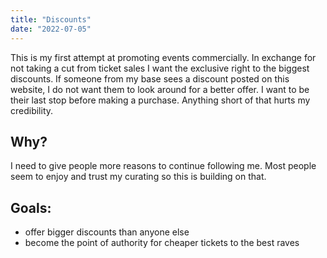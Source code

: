 ```yaml
---
title: "Discounts"
date: "2022-07-05"
---
```


This is my first attempt at promoting events commercially. In exchange for not taking a cut from ticket sales I want the exclusive right to the biggest discounts. If someone from my base sees a discount posted on this website, I do not want them to look around for a better offer. I want to be their last stop before making a purchase. Anything short of that hurts my credibility.

## Why?

I need to give people more reasons to continue following me. Most people seem to enjoy and trust my curating so this is building on that.

## Goals:

- offer bigger discounts than anyone else
- become the point of authority for cheaper tickets to the best raves

